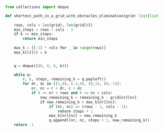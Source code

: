 ```python meta="source=problems/1293-shortest-path-in-a-grid-with-obstacles-elimination/bfs.py"
from collections import deque

def shortest_path_in_a_grid_with_obstacles_elimination(grid: list[list[int]], k: int) -> int:
    
    rows, cols = len(grid), len(grid[0])
    min_steps = rows + cols - 3 
    if k >= min_steps:
        return min_steps
   
    max_k = [[-1] * cols for _ in range(rows)]
    max_k[0][0] = k

    
    q = deque([(0, 0, 0, k)])

    while q:
        r, c, steps, remaining_k = q.popleft()
        for dr, dc in [(1,0), (-1,0), (0,1), (0,-1)]:
            nr, nc = r + dr, c + dc
            if 0 <= nr < rows and 0 <= nc < cols:
                new_remaining_k = remaining_k - grid[nr][nc]
                if new_remaining_k > max_k[nr][nc]:
                    if (nr, nc) == (rows - 1, cols - 1):
                        return steps + 1
                    max_k[nr][nc] = new_remaining_k
                    q.append((nr, nc, steps + 1, new_remaining_k))
    return -1
```